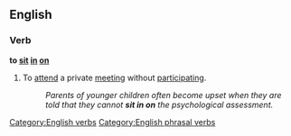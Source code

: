 ==English==

===Verb===
'''to [[sit]] [[in]] [[on]]'''

#To [[attend]] a private [[meeting]] without [[participating]].
#:''Parents of younger children often become upset when they are told that they cannot '''sit in on''' the psychological assessment.''

[[Category:English verbs]]
[[Category:English phrasal verbs]]